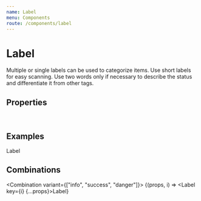 ```yaml
---
name: Label
menu: Components
route: /components/label
---
```



# Label

Multiple or single labels can be used to categorize items.
Use short labels for easy scanning. Use two words only if necessary to describe the status and differentiate it from other tags.

## Properties

<LabelPropsTable />
<br/>
<StyledSystemLinks component="Label" supportedProps={ ['margin'] }/>


## Examples

<Playground>
    <Label variant="success">Label</Label>
</Playground>

## Combinations

<Combination variant={["info", "success", "danger"]}>
    {(props, i) => <Label key={i} {...props}>Label</Label>}
</Combination>


